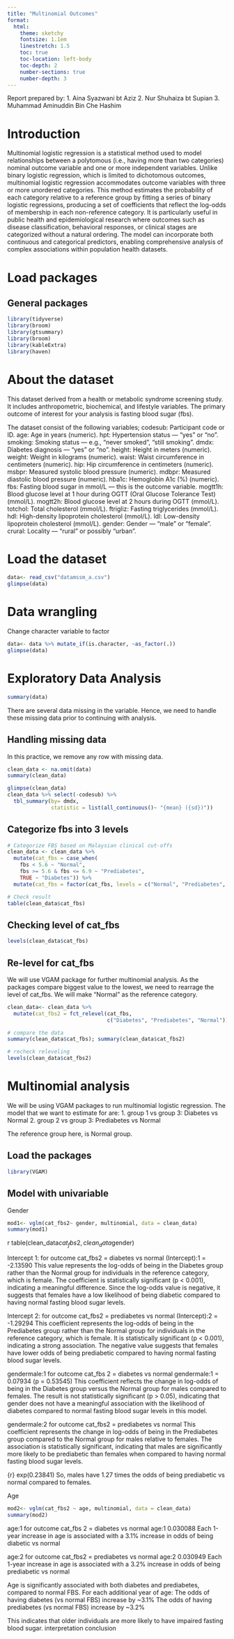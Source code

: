 ---
title: "Multinomial Outcomes"
format:
  html:
    theme: sketchy
    fontsize: 1.1em
    linestretch: 1.5
    toc: true
    toc-location: left-body
    toc-depth: 2
    number-sections: true
    number-depth: 3
---

Report prepared by: 
1. Aina Syazwani bt Aziz 
2. Nur Shuhaiza bt Supian
3. Muhammad Aminuddin Bin Che Hashim

# Introduction
Multinomial logistic regression is a statistical method used to model relationships between a polytomous (i.e., having more than two categories) nominal outcome variable and one or more independent variables. Unlike binary logistic regression, which is limited to dichotomous outcomes, multinomial logistic regression accommodates outcome variables with three or more unordered categories. This method estimates the probability of each category relative to a reference group by fitting a series of binary logistic regressions, producing a set of coefficients that reflect the log-odds of membership in each non-reference category. It is particularly useful in public health and epidemiological research where outcomes such as disease classification, behavioral responses, or clinical stages are categorized without a natural ordering. The model can incorporate both continuous and categorical predictors, enabling comprehensive analysis of complex associations within population health datasets.

# Load packages
## General packages
```{r}
library(tidyverse)
library(broom)
library(gtsummary)
library(broom)
library(kableExtra)
library(haven)
```

# About the dataset
This dataset derived from a health or metabolic syndrome screening study. It includes anthropometric, biochemical, and lifestyle variables. The primary outcome of interest for your analysis is fasting blood sugar (fbs).

The dataset consist of the following variables;
codesub: Participant code or ID.
age: Age in years (numeric).
hpt: Hypertension status — “yes” or “no”.
smoking: Smoking status — e.g., “never smoked”, “still smoking”.
dmdx: Diabetes diagnosis — “yes” or “no”.
height: Height in meters (numeric).
weight: Weight in kilograms (numeric).
waist: Waist circumference in centimeters (numeric).
hip: Hip circumference in centimeters (numeric).
msbpr: Measured systolic blood pressure (numeric).
mdbpr: Measured diastolic blood pressure (numeric).
hba1c: Hemoglobin A1c (%) (numeric).
fbs: Fasting blood sugar in mmol/L — this is the outcome variable.
mogtt1h: Blood glucose level at 1 hour during OGTT (Oral Glucose Tolerance Test) (mmol/L).
mogtt2h: Blood glucose level at 2 hours during OGTT (mmol/L).
totchol: Total cholesterol (mmol/L).
ftrigliz: Fasting triglycerides (mmol/L).
hdl: High-density lipoprotein cholesterol (mmol/L).
ldl: Low-density lipoprotein cholesterol (mmol/L).
gender: Gender — “male” or “female”.
crural: Locality — “rural” or possibly “urban”.

# Load the dataset
```{r}
data<- read_csv("datamssm_a.csv")
glimpse(data)
```
# Data wrangling
Change character variable to factor
```{r}
data<- data %>% mutate_if(is.character, ~as_factor(.))
glimpse(data)
```
# Exploratory Data Analysis
```{r}
summary(data)
```
There are several data missing in the variable. Hence, we need to handle these missing data prior to continuing with analysis.

## Handling missing data
In this practice, we remove any row with missing data. 
```{r}
clean_data <- na.omit(data)
summary(clean_data)
```
```{r}
glimpse(clean_data)
clean_data %>% select(-codesub) %>% 
  tbl_summary(by= dmdx,
              statistic = list(all_continuous()~ "{mean} ({sd})"))
```
## Categorize fbs into 3 levels
```{r}
# Categorize FBS based on Malaysian clinical cut-offs
clean_data <- clean_data %>%
  mutate(cat_fbs = case_when(
    fbs < 5.6 ~ "Normal",
    fbs >= 5.6 & fbs <= 6.9 ~ "Prediabetes",
    TRUE ~ "Diabetes")) %>%
  mutate(cat_fbs = factor(cat_fbs, levels = c("Normal", "Prediabetes", "Diabetes")))

# Check result
table(clean_data$cat_fbs)

```
## Checking level of cat_fbs
```{r}
levels(clean_data$cat_fbs)
```
## Re-level for cat_fbs
We will use VGAM package for further multinomial analysis. As the packages compare biggest value to the lowest, we need to rearrage the level of cat_fbs. We will make "Normal" as the reference category.
```{r}
clean_data<- clean_data %>% 
  mutate(cat_fbs2 = fct_relevel(cat_fbs,
                                c("Diabetes", "Prediabetes", "Normal")))

# compare the data
summary(clean_data$cat_fbs); summary(clean_data$cat_fbs2)
```
```{r}
# recheck releveling
levels(clean_data$cat_fbs2)
```
# Multinomial analysis
We will be using VGAM packages to run multinomial logistic regression. The model that we want to estimate for are:
1. group 1 vs group 3: Diabetes vs Normal
2. group 2 vs group 3: Prediabetes vs Normal

The reference group here, is Normal group.

## Load the packages
```{r}
library(VGAM)
```
## Model with univariable
Gender
```{r}
mod1<- vglm(cat_fbs2~ gender, multinomial, data = clean_data)
summary(mod1)
```
{r}
table(clean_data$cat_fbs2, clean_data$gender)

Intercept 1: for outcome cat_fbs2 = diabetes vs normal
(Intercept):1 = -2.13590
This value represents the log-odds of being in the Diabetes group rather than the Normal group for individuals in the reference category, which is female.
The coefficient is statistically significant (p < 0.001), indicating a meaningful difference.
Since the log-odds value is negative, it suggests that females have a low likelihood of being diabetic compared to having normal fasting blood sugar levels.

Intercept 2: for outcome cat_fbs2 = prediabetes vs normal
(Intercept):2 = -1.29294
This coefficient represents the log-odds of being in the Prediabetes group rather than the Normal group for individuals in the reference category, which is female.
It is statistically significant (p < 0.001), indicating a strong association.
The negative value suggests that females have lower odds of being prediabetic compared to having normal fasting blood sugar levels.

gendermale:1 for outcome cat_fbs 2 = diabetes vs normal
gendermale:1 = 0.07934 (p = 0.53545)
This coefficient reflects the change in log-odds of being in the Diabetes group versus the Normal group for males compared to females.
The result is not statistically significant (p > 0.05), indicating that gender does not have a meaningful association with the likelihood of diabetes compared to normal fasting blood sugar levels in this model.

gendermale:2 for outcome cat_fbs2 = prediabetes vs normal
This coefficient represents the change in log-odds of being in the Prediabetes group compared to the Normal group for males relative to females.
The association is statistically significant, indicating that males are significantly more likely to be prediabetic than females when compared to having normal fasting blood sugar levels.

{r}
exp(0.23841)
So, males have 1.27 times the odds of being prediabetic vs normal compared to females.

Age
```{r}
mod2<- vglm(cat_fbs2 ~ age, multinomial, data = clean_data)
summary(mod2)
```
age:1 for outcome cat_fbs 2 = diabetes vs normal 
age:1          0.030088
Each 1-year increase in age is associated with a 3.1% increase in odds of being diabetic vs normal

age:2 for outcome cat_fbs2 = prediabetes vs normal
age:2          0.030949
Each 1-year increase in age is associated with a 3.2% increase in odds of being prediabetic vs normal

Age is significantly associated with both diabetes and prediabetes, compared to normal FBS. 
For each additional year of age:
The odds of having diabetes (vs normal FBS) increase by ~3.1%
The odds of having prediabetes (vs normal FBS) increase by ~3.2%

This indicates that older individuals are more likely to have impaired fasting blood sugar.
interpretation
conclusion
